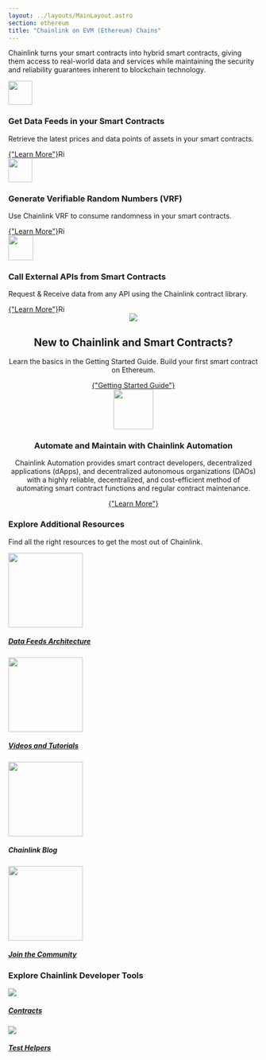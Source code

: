 ```yaml
---
layout: ../layouts/MainLayout.astro
section: ethereum
title: "Chainlink on EVM (Ethereum) Chains"
---
```



Chainlink turns your smart contracts into hybrid smart contracts, giving
them access to real-world data and services while maintaining the security
and reliability guarantees inherent to blockchain technology.

<div class={styles.productCardGrid}>
  <section class="card" >
    <img
      src="https://uploads-ssl.webflow.com/5e444500cbc42eeb5198206f/5e7898724c71bddf6749df17_DeFi2.svg"
      class="cl-image-featured"
      style="width: 48px"
    />
    <h3 class={styles.cardTitle}>Get Data Feeds in your Smart Contracts</h3>
    <p>
      Retrieve the latest prices and data points of assets in your smart
      contracts.
    </p>
    <a href="/data-feeds/"
      class={button.secondary}
      style="margin-top: var(--space-4x); display: inline-flex;" >
      {"Learn More"}
      <img
        class="cta-learnmore-arrow"
        src="/images/card-icons/navigation-arrow-right.svg"
        loading="lazy"
        alt="Right arrow"
        style="height: 16px"
      />
    </a>
  </section>
  <section class="card">
    <div>
      <img
        src="https://uploads-ssl.webflow.com/5e444500cbc42eeb5198206f/5e7898724c71bd62c149df16_Example.svg"
        class="cl-image-featured"
        style="width: 48px"
      />
      <h3 class={styles.cardTitle}>Generate Verifiable Random Numbers (VRF)</h3>
      <p>Use Chainlink VRF to consume randomness in your smart contracts.</p>
      <a
        href="/vrf/v2/introduction/"
        class={button.secondary}
        style="margin-top: var(--space-4x); display: inline-flex;"
      >
        {"Learn More"}
        <img
          class="cta-learnmore-arrow"
          src="/images/card-icons/navigation-arrow-right.svg"
          loading="lazy"
          alt="Right arrow"
          style="height: 16px"
        />
      </a>
    </div>

  </section>
  <section class="card">
      <img
        src="https://uploads-ssl.webflow.com/5e444500cbc42eeb5198206f/5e7894ddbc6262c7a18da684_RequestSmall.svg"
        class="cl-image-featured"
        height="50"
      />
      <h3 class={styles.cardTitle}>Call External APIs from Smart Contracts</h3>
      <p>
        Request &amp; Receive data from any API using the Chainlink contract
        library.
      </p>
      <a href="/any-api/introduction/"  
        class={button.secondary}
        style="margin-top: var(--space-4x); display: inline-flex;"
      >
        {"Learn More"}
        <img
          class="cta-learnmore-arrow"
          src="/images/card-icons/navigation-arrow-right.svg"
          loading="lazy"
          alt="Right arrow"
          style="height: 16px"
        />
      </a>
  </section>
</div>

<section class="card" style="text-align: center;">
  <div class="cl-card-text">
    <div class="card-icon-wrapper">
      <img src="/images/card-icons/5f96ab4b4db522072b7ff30c_book-bookmark.svg" class="cl-image-featured"></img>
    </div>
    <h2>New to Chainlink and Smart Contracts?</h2>
    <p>Learn the basics in the Getting Started Guide. Build your first smart contract on Ethereum.</p>
    <a href="/getting-started/conceptual-overview/" class={button.secondary} style="margin-top: var(--space-4x);">
      {"Getting Started Guide"}
    </a>
  </div>
</section>
<section class="card" style="text-align: center;">
  <div class="cl-card-text">
    <img
      src="/images/contract-devs/automation/icon-automation.svg"
      class="cl-image-featured"
      height="80"
      style="max-width:80px"
    />
    <h3>Automate and Maintain with Chainlink Automation</h3>
    <p>
      Chainlink Automation provides smart contract developers, decentralized applications (dApps), and decentralized
      autonomous organizations (DAOs) with a highly reliable, decentralized, and cost-efficient method of automating
      smart contract functions and regular contract maintenance.
    </p>
    <a href="/chainlink-automation/introduction/" class={button.secondary} style="margin-top: var(--space-4x);">
      {"Learn More"}
    </a>
  </div>
</section>

<div class={styles.clSection}>
    <h3>Explore Additional Resources</h3>
    <p>Find all the right resources to get the most out of Chainlink.</p>
    <div class={styles.clSectionCards}>
      <a
        class={styles.clProductCard}
        href="/architecture-overview/architecture-overview/"
        target="_blank"
      >
          <img
            src="/images/card-icons/5f85d14b6782933bd5a70060_decentralized.svg"
            width="150px"
          />
          <h5>Data Feeds Architecture</h5>
      </a>
      <a class={styles.clProductCard} href="/getting-started/other-tutorials/" target="_blank">
          <img
            src="/images/card-icons/5f75e7d3f8ef05758ce8c1f5_bulb.svg"
            width="150px"
          />
          <h5>Videos and Tutorials</h5>
      </a>
      <a class={styles.clProductCard}href="https://blog.chain.link/" target="_blank">
        <div>
          <img
            src="/images/card-icons/61163fe987f45b67ab88bcfe_common-file-text-chainlink.svg"
            width="150px"
          />
          <h5>Chainlink Blog</h5>
        </div>
      </a>
      <a
        class={styles.clProductCard}
        href="https://chain.link/community"
        target="_blank"
      >
          <img
            src="/images/card-icons/5f75ccd99b524261854d093d_multiple-users-network.svg"
            width="150px"
          />
          <h5>Join the Community</h5>
      </a>

  </div>
</div>
<div class={styles.clSection}>
  <h3>Explore Chainlink Developer Tools</h3>
  <div class={styles.clSectionCards}>
      <a
        class={styles.clProductCard}
        href="https://www.npmjs.com/package/@chainlink/contracts"
        target="_blank"
      >
          <img src="https://uploads-ssl.webflow.com/5e444500cbc42eeb5198206f/5e711675d22595473f1c0c20_Contract.svg" />
          <h5>Contracts</h5>
      </a>
      <a
        class={styles.clProductCard}
        href="https://www.npmjs.com/package/@chainlink/test-helpers"
        target="_blank"
      >
          <img src="https://uploads-ssl.webflow.com/5e444500cbc42eeb5198206f/5e7116765b27d4521f92bac6_Tester.svg" />
          <h5>Test Helpers</h5>
      </a>
    </div>
</div>
